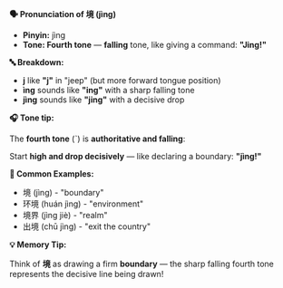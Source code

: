 **🗣️ Pronunciation of 境 (jìng)**

- **Pinyin:** jìng
- **Tone: Fourth tone** — **falling** tone, like giving a command: **"Jing!"**

**🔤 Breakdown:**

- **j** like **"j"** in "jeep" (but more forward tongue position)
- **ìng** sounds like **"ing"** with a sharp falling tone
- **jìng** sounds like **"jing"** with a decisive drop

**🎧 Tone tip:**

The **fourth tone** (ˋ) is **authoritative and falling**:

Start **high and drop decisively** — like declaring a boundary: **"jìng!"**

**📝 Common Examples:**

- 境 (jìng) - "boundary"
- 环境 (huán jìng) - "environment"
- 境界 (jìng jiè) - "realm"
- 出境 (chū jìng) - "exit the country"

**💡 Memory Tip:**

Think of **境** as drawing a firm **boundary** — the sharp falling fourth tone represents the
decisive line being drawn!
